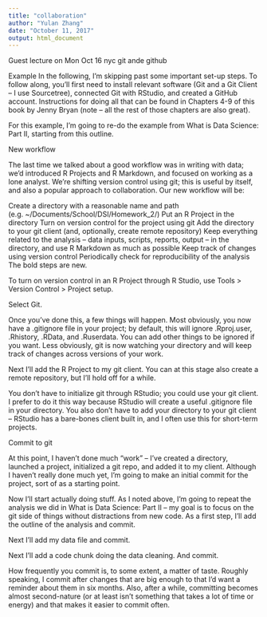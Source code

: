 ```yaml
---
title: "collaboration"
author: "Yulan Zhang"
date: "October 11, 2017"
output: html_document
---
```


Guest lecture on Mon Oct 16
nyc git ande github

Example
In the following, I’m skipping past some important set-up steps. To follow along, you’ll first need to install relevant software (Git and a Git Client – I use Sourcetree), connected Git with RStudio, and created a GitHub account. Instructions for doing all that can be found in Chapters 4-9 of this book by Jenny Bryan (note – all the rest of those chapters are also great).

For this example, I’m going to re-do the example from What is Data Science: Part II, starting from this outline.

New workflow

The last time we talked about a good workflow was in writing with data; we’d introduced R Projects and R Markdown, and focused on working as a lone analyst. We’re shifting version control using git; this is useful by itself, and also a popular approach to collaboration. Our new workflow will be:

Create a directory with a reasonable name and path (e.g. ~/Documents/School/DSI/Homework_2/)
Put an R Project in the directory
Turn on version control for the project using git
Add the directory to your git client (and, optionally, create remote repository)
Keep everything related to the analysis – data inputs, scripts, reports, output – in the directory, and use R Markdown as much as possible
Keep track of changes using version control
Periodically check for reproducibility of the analysis
The bold steps are new.

To turn on version control in an R Project through R Studio, use Tools > Version Control > Project setup.



Select Git.



Once you’ve done this, a few things will happen. Most obviously, you now have a .gitignore file in your project; by default, this will ignore .Rproj.user, .Rhistory, .RData, and .Ruserdata. You can add other things to be ignored if you want. Less obviously, git is now watching your directory and will keep track of changes across versions of your work.

Next I’ll add the R Project to my git client. You can at this stage also create a remote repository, but I’ll hold off for a while.



You don’t have to initialize git through RStudio; you could use your git client. I prefer to do it this way because RStudio will create a useful .gitignore file in your directory. You also don’t have to add your directory to your git client – RStudio has a bare-bones client built in, and I often use this for short-term projects.

Commit to git

At this point, I haven’t done much “work” – I’ve created a directory, launched a project, initialized a git repo, and added it to my client. Although I haven’t really done much yet, I’m going to make an initial commit for the project, sort of as a starting point.



Now I’ll start actually doing stuff. As I noted above, I’m going to repeat the analysis we did in What is Data Science: Part II – my goal is to focus on the git side of things without distractions from new code. As a first step, I’ll add the outline of the analysis and commit.



Next I’ll add my data file and commit.



Next I’ll add a code chunk doing the data cleaning. And commit.



How frequently you commit is, to some extent, a matter of taste. Roughly speaking, I commit after changes that are big enough to that I’d want a reminder about them in six months. Also, after a while, committing becomes almost second-nature (or at least isn’t something that takes a lot of time or energy) and that makes it easier to commit often.

